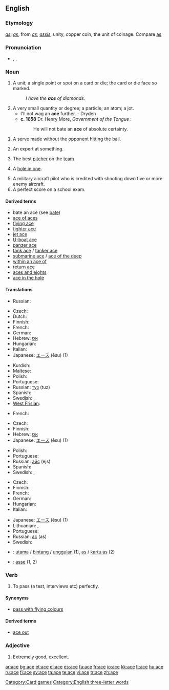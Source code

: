{{also|Ace|ACE}}
==English==

===Etymology===
{{etyl|ang}} ''[[as]]'', {{etyl|fr}} ''[[as]]'', from {{etyl|la}} ''[[as]]'', ''[[assis]]'', unity, copper coin, the unit of coinage. Compare [[as]]

===Pronunciation===
* {{enPR|ās}}, {{IPA|/eɪs/}}, {{SAMPA|/eIs/}}
*: {{rhymes|eɪs}}

===Noun===
{{en-noun}}

# A unit; a single point or spot on a card or die; the card or die face so marked.
#: ''I have the '''ace''' of diamonds.''
# A very small quantity or degree; a particle; an atom; a jot.
#* I'll not wag an '''ace''' further. - Dryden
#* '''c. 1658''' Dr. Henry More, ''Government of the Tongue'' :
#*: He will not bate an '''ace''' of absolute certainty.

# {{tennis}} A serve made without the opponent hitting the ball.
# An expert at something.
# {{baseball}} The best [[pitcher]] on the [[team]]
# {{golf}} A [[hole in one]].
# A military aircraft pilot who is credited with shooting down five or more enemy aircraft.
# A perfect score on a school exam.

====Derived terms====
* bate an ace (see [[bate]])
* [[ace of aces]]
* [[flying ace]]
* [[fighter ace]]
* [[jet ace]]
* [[U-boat ace]]
* [[panzer ace]]
* [[tank ace]] / [[tanker ace]]
* [[submarine ace]] / [[ace of the deep]]
* [[within an ace of]]
* [[return ace]]
* [[aces and eights]]
* [[ace in the hole]]

====Translations====
{{trans-top|unit}}
{{trans-mid}}
{{trans-bottom}}

{{trans-top|A very small quantity or degree; a particle; an atom; a jot}}
* Russian: {{t+|ru|йота|f|sc=Cyrl}}
{{trans-mid}}
{{trans-bottom}}

{{trans-top|card with a single spot}}
* Czech: {{t-|cs|eso|n}}
* Dutch: {{t+|nl|aas|m}}
* Finnish: {{t+|fi|ässä}}
* French: {{t+|fr|as|m}}
* German: {{t+|de|As|n|alt=Ass}}
* Hebrew: [[אס]] {{m}}
* Hungarian: {{t+|hu|ász}}
* Italian: {{t+|it|asso|m}}
* Japanese: [[エース]] (ēsu) (1)
{{trans-mid}}
* Kurdish: {{t+|ku|ئاس|sc=ku-Arab}}
* Maltese: {{t-|mt|ass|xs=Maltese}}
* Polish: {{t+|pl|as|m}}
* Portuguese: {{t+|pt|ás|m}}
* Russian: [[туз]] (tuz) {{m}}
* Spanish: {{t+|es|as|m}}
* Swedish: {{t+|sv|ess|n}}, {{t+|sv|äss|n}}
* [[West Frisian]]: {{t-|fy|aas|xs=West Frisian}}
{{trans-bottom}}

{{trans-top|die face with a single spot}}
* French: {{t+|fr|as|m}}
{{trans-mid}}
{{trans-bottom}}

{{trans-see|[[iota]], [[jot]]}}

{{trans-top|point scored in tennis without the opponent hitting the ball}}
* Czech: {{t-|cs|eso|n}}
* Finnish: {{t+|fi|ässä}}
* Hebrew: [[אס]] {{m}}
* Japanese: [[エース]] (ēsu) (1)
{{trans-mid}}
* Polish: {{t+|pl|as|m}}
* Portuguese: {{t-|pt|ace|m}}
* Russian: [[эйс]] (ejs) {{m}}
* Spanish: {{t+|es|ace|m}}
* Swedish: {{t+|sv|äss|n}}, {{t+|sv|serveäss|n}}
{{trans-bottom}}

{{trans-top|expert}}
* Czech: {{t-|cs|eso|n}}
* Finnish: {{t+|fi|ässä}}
* French: {{t+|fr|as|m}}
* German: {{t+|de|Ass|n}}
* Hungarian: {{t+|hu|ász}}
* Italian: {{t+|it|asso|m}}
{{trans-mid}}
* Japanese: [[エース]] (ēsu) (1)
* Lithuanian: {{t+|lt|asas|m|xs=Lithuanian}}, {{t+|lt|asė|f|xs=Lithuanian}}
* Portuguese: {{t+|pt|ás|m}}
* Russian: [[ас]] (as) {{m}}
* Swedish: {{t+|sv|äss|n}}
{{trans-bottom}}

{{checktrans-top}}
* {{ttbc|Indonesian}}: [[utama]] / [[bintang]] / [[unggul]]an (1), [[as]] / [[kartu as]] (2)
{{trans-mid}}
* {{ttbc|Interlingua}}: [[asse]] (1, 2)
{{trans-bottom}}

===Verb===
{{en-verb|ac|ing}}

# To pass (a test, interviews etc) perfectly.

====Synonyms====
* [[pass with flying colours]]

====Derived terms====
* [[ace out]]

===Adjective===
{{en-adj|-}}

# {{informal}} Extremely good, excellent.

[[Category:Card games]]
[[Category:English three-letter words]]

[[ar:ace]]
[[bg:ace]]
[[et:ace]]
[[el:ace]]
[[es:ace]]
[[fa:ace]]
[[fr:ace]]
[[io:ace]]
[[kk:ace]]
[[lt:ace]]
[[hu:ace]]
[[ru:ace]]
[[fi:ace]]
[[sv:ace]]
[[ta:ace]]
[[te:ace]]
[[vi:ace]]
[[tr:ace]]
[[zh:ace]]